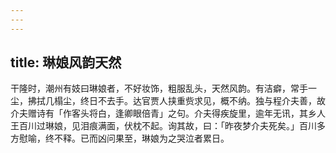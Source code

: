 ```yaml
---
---
---
```

title: 琳娘风韵天然
---



干隆时，潮州有妓曰琳娘者，不好妆饰，粗服乱头，天然风韵。有洁癖，常手一尘，拂拭几榻尘，终日不去手。达官贾人挟重赀求见，概不纳。独与程介夫善，故介夫赠诗有「作客头将白，逢卿眼倍青」之句。介夫得疾旋里，逾年无讯，其乡人王百川过琳娘，见泪痕满面，伏枕不起。询其故，曰：「昨夜梦介夫死矣。」百川多方慰喻，终不释。已而凶问果至，琳娘为之哭泣者累日。